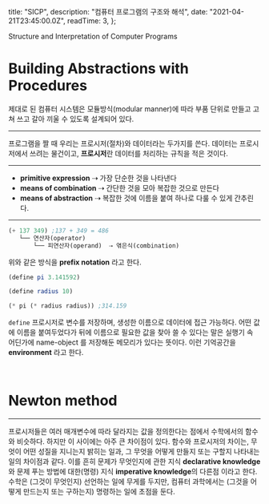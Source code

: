 
  title: "SICP",
  description: "컴퓨터 프로그램의 구조와 해석",
  date: "2021-04-21T23:45:00.0Z",
  readTime: 3,
};


<div style={{ textAlign: "center", fontFamily: "Rajdhani" }}>
  Structure and Interpretation of Computer Programs
</div>

<div style={{  marginTop: "4rem", fontFamily: "Poppins, NotoSansKR-Thin, MalgunGothic", fontSize: '11pt', lineHeight: '22pt', letterSpacing: '.8px'}}>

# Building Abstractions with Procedures

제대로 된 컴퓨터 시스템은 모듈방식(modular manner)에 따라 부품 단위로 만들고 고쳐 쓰고 갈아 끼울 수 있도록 설계되어 있다.

<hr />

프로그램을 짤 때 우리는 프로시저(절차)와 데이터라는 두가지를 쓴다. 데이터는 프로시저에서 쓰려는 물건이고, **프로시저**란 데이터를 처리하는 규칙을 적은 것이다.

<hr />

- **primitive expression** ⇢ 가장 단순한 것을 나타낸다
- **means of combination** ⇢ 간단한 것을 모아 복잡한 것으로 만든다
- **means of abstraction** ⇢ 복잡한 것에 이름을 붙여 하나로 다룰 수 있게 간추린다.

<hr />

<div className="blog-post">

```scheme
(+ 137 349) ;137 + 349 = 486
   └── 연산자(operator)
       └── 피연산자(operand)  ⇢ 엮은식(combination)
```

</div>

위와 같은 방식을 **prefix notation** 라고 한다.

<div className="blog-post">

```scheme
(define pi 3.141592)

(define radius 10)

(* pi (* radius radius)) ;314.159
```

</div>

`define` 프로시저로 변수를 저장하며, 생성한 이름으로 데이터에 접근 가능하다. 어떤 값에 이름을 붙여두었다가 뒤에 이름으로 필요한 값을 찾아 쓸 수 있다는 말은 실행기 속 어딘가에
name-object 를 저장해둔 메모리가 있다는 뜻이다. 이런 기억공간을 **environment** 라고 한다.

<br />

# Newton method

<hr />

프로시저들은 여러 매개변수에 따라 달라지는 값을 정의한다는 점에서 수학에서의 함수와 비슷하다. 하지만 이 사이에는 아주 큰 차이점이 있다. 함수와 프로시저의 차이는, 무엇이 어떤 성질을 지니는지 밝히는 일과, 그 무엇을 어떻게 만들지 또는 구할지 나타내는 일의 차이점과 같다.
이를 흔히 문제가 무엇인지에 관한 지식 **declarative knowledge** 와 문제 푸는 방법에 대한(명령) 지식 **imperative knowledge**의 다른점 이라고 한다.
수학은 (그것이 무엇인지) 선언하는 일에 무게를 두지만, 컴퓨터 과학에서는 (그것을 어떻게 만드는지 또는 구하는지) 명령하는 일에 초점을 둔다.

</div>
